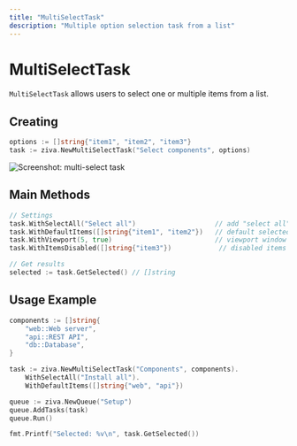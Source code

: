 ```yaml
---
title: "MultiSelectTask"
description: "Multiple option selection task from a list"
---
```


# MultiSelectTask

`MultiSelectTask` allows users to select one or multiple items from a list.

## Creating

```go
options := []string{"item1", "item2", "item3"}
task := ziva.NewMultiSelectTask("Select components", options)
```

![Screenshot: multi-select task](/images/pic_3.png)

## Main Methods

```go
// Settings
task.WithSelectAll("Select all")                    // add "select all" option
task.WithDefaultItems([]string{"item1", "item2"})   // default selected
task.WithViewport(5, true)                          // viewport window
task.WithItemsDisabled([]string{"item3"})            // disabled items

// Get results
selected := task.GetSelected() // []string
```

## Usage Example

```go
components := []string{
    "web::Web server",
    "api::REST API",
    "db::Database",
}

task := ziva.NewMultiSelectTask("Components", components).
    WithSelectAll("Install all").
    WithDefaultItems([]string{"web", "api"})

queue := ziva.NewQueue("Setup")
queue.AddTasks(task)
queue.Run()

fmt.Printf("Selected: %v\n", task.GetSelected())
```
